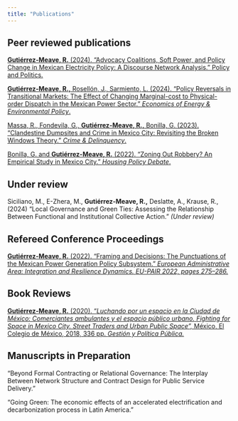 ```yaml
---
title: "Publications"
---
```


## Peer reviewed publications

[**Gutiérrez-Meave, R.** (2024). “Advocacy Coalitions, Soft Power, and Policy Change in Mexican Electricity Policy: A Discourse Network Analysis.” Policy and Politics.](https://bristoluniversitypressdigital.com/view/journals/pp/aop/article-10.1332-03055736Y2023D000000005/article-10.1332-03055736Y2023D000000005.xml)

[**Gutiérrez-Meave, R.,** Rosellón, J., Sarmiento, L. (2024). “Policy Reversals in Transitional Markets: The Effect of Changing Marginal-cost to Physical-order Dispatch in the Mexican Power Sector.” *Economics of Energy & Environmental Policy*.](https://www.iaee.org/eeep/article/504)

[Massa, R., Fondevila, G., **Gutiérrez-Meave, R.,** Bonilla, G. (2023). “Clandestine Dumpsites and Crime in Mexico City: Revisiting the Broken Windows Theory.” *Crime & Delinquency*.](https://journals.sagepub.com/doi/full/10.1177/00111287231186083?casa_token=fCXTlpNqf0sAAAAA%3AchhFRuG0I_QfNgmesnMbQ7JQ7cAX-1XTgXe8NNgPM_rqWNSFMzTIkuNFYaD7KGW14K4mOPPGPb8N)

[Bonilla, G. and **Gutiérrez-Meave, R.** (2022). “Zoning Out Robbery? An Empirical Study in Mexico City.” *Housing Policy Debate*.](https://www.tandfonline.com/doi/abs/10.1080/10511482.2021.1915357)

## Under review

Siciliano, M., E-Zhera, M., **Gutiérrez-Meave, R.,** Deslatte, A., Krause, R., (2024) “Local Governance and Green Ties: Assessing the Relationship Between Functional and Institutional Collective Action.” *(Under review)*

## Refereed Conference Proceedings

[**Gutiérrez-Meave, R.** (2022). “Framing and Decisions: The Punctuations of the Mexican Power Generation Policy Subsystem.” *European Administrative Area: Integration and Resilience Dynamics.* *EU-PAIR 2022, pages 275–286.*](https://www.ceeol.com/search/book-detail?id=1175564#page=276)

## Book Reviews

[**Gutiérrez-Meave, R.** (2020). “*Luchando por un espacio en la Ciudad de México: Comerciantes ambulantes y el espacio público urbano.* *Fighting for Space in Mexico City. Street Traders and Urban Public Space”,* México, El Colegio de México, 2018, 336 pp. *Gestión y Política Pública.*](https://www.scielo.org.mx/scielo.php?pid=S1405-10792020000100272&script=sci_arttext)

## Manuscripts in Preparation

“Beyond Formal Contracting or Relational Governance: The Interplay Between Network Structure and Contract Design for Public Service Delivery.”

“Going Green: The economic effects of an accelerated electrification and decarbonization process in Latin America.”
